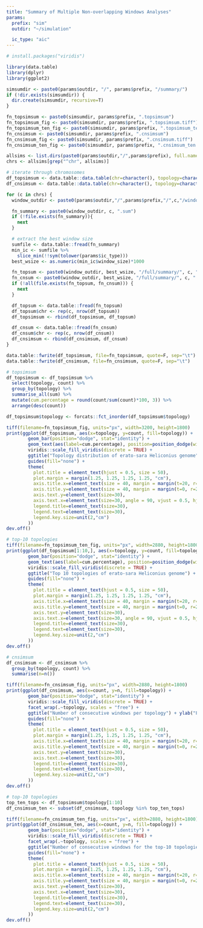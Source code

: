 ```yaml
---
title: "Summary of Multiple Non-overlapping Windows Analyses"
params:
  prefix: "sim"
  outdir: "~/simulation"

  ic_type: "aic"
---
```


```r
# install.packages("viridis")

library(data.table)
library(dplyr)
library(ggplot2)

simsumdir <- paste0(params$outdir, "/", params$prefix, "/summary/")
if (!dir.exists(simsumdir)) {
  dir.create(simsumdir, recursive=T)
}

fn_topsimsum <- paste0(simsumdir, params$prefix, ".topsimsum")
fn_topsimsum_fig <- paste0(simsumdir, params$prefix, ".topsimsum.tiff")
fn_topsimsum_ten_fig <- paste0(simsumdir, params$prefix, ".topsimsum_ten.tiff")
fn_cnsimsum <- paste0(simsumdir, params$prefix, ".cnsimsum")
fn_cnsimsum_fig <- paste0(simsumdir, params$prefix, ".cnsimsum.tiff")
fn_cnsimsum_ten_fig <- paste0(simsumdir, params$prefix, ".cnsimsum_ten.tiff")
```

```r
allsims <- list.dirs(paste0(params$outdir,"/",params$prefix), full.names = F, recursive = F)
chrs <- allsims[grep("^chr", allsims)]

# iterate through chromosomes
df_topsimsum <- data.table::data.table(chr=character(), topology=character(), count=numeric(), cum.percentage=numeric())
df_cnsimsum <- data.table::data.table(chr=character(), topology=character(), count=numeric())

for (c in chrs) {
  window_outdir <- paste0(params$outdir,"/",params$prefix,"/",c,"/windows/")

  fn_summary <- paste0(window_outdir, c, ".sum")
  if (!file.exists(fn_summary)){
    next
  }

  # extract the best window size
  sumfile <- data.table::fread(fn_summary)
  min_ic <- sumfile %>%
    slice_min(!!sym(tolower(params$ic_type)))
  best_wsize <- as.numeric(min_ic$window_size)*1000

  fn_topsum <- paste0(window_outdir, best_wsize, "/full/summary/", c, ".topsum")
  fn_cnsum <- paste0(window_outdir, best_wsize, "/full/summary/", c, ".cnsum")
  if (!all(file.exists(fn_topsum, fn_cnsum))) {
    next
  }

  df_topsum <- data.table::fread(fn_topsum)
  df_topsum$chr <- rep(c, nrow(df_topsum))
  df_topsimsum <- rbind(df_topsimsum, df_topsum)

  df_cnsum <- data.table::fread(fn_cnsum)
  df_cnsum$chr <- rep(c, nrow(df_cnsum))
  df_cnsimsum <- rbind(df_cnsimsum, df_cnsum)
}

data.table::fwrite(df_topsimsum, file=fn_topsimsum, quote=F, sep="\t")
data.table::fwrite(df_cnsimsum, file=fn_cnsimsum, quote=F, sep="\t")
```

```r
# topsimsum
df_topsimsum <- df_topsimsum %>%
  select(topology, count) %>%
  group_by(topology) %>%
  summarise_all(sum) %>%
  mutate(cum.percentage = round(count/sum(count)*100, 3)) %>%
  arrange(desc(count))

df_topsimsum$topology <- forcats::fct_inorder(df_topsimsum$topology)

tiff(filename=fn_topsimsum_fig, units="px", width=3200, height=1800)
print(ggplot(df_topsimsum, aes(x=topology, y=count, fill=topology)) +
        geom_bar(position="dodge", stat="identity") +
        geom_text(aes(label=cum.percentage), position=position_dodge(width=0.9), vjust=-0.5, size=5) +
        viridis::scale_fill_viridis(discrete = TRUE) +
        ggtitle("Topology distribution of erato-sara Heliconius genome") + ylab("Count") + xlab("Topology") +
        guides(fill="none") +
        theme(
          plot.title = element_text(hjust = 0.5, size = 50),
          plot.margin = margin(1.25, 1.25, 1.25, 1.25, "cm"),
          axis.title.x=element_text(size = 40, margin = margin(t=20, r=0, b=0, l=0)),
          axis.title.y=element_text(size = 40, margin = margin(t=0, r=20, b=0, l=0)),
          axis.text.y=element_text(size=30),
          axis.text.x=element_text(size=30, angle = 90, vjust = 0.5, hjust=1),
          legend.title=element_text(size=30),
          legend.text=element_text(size=30),
          legend.key.size=unit(2,"cm")
        ))
dev.off()

# top-10 topologies
tiff(filename=fn_topsimsum_ten_fig, units="px", width=2880, height=1800)
print(ggplot(df_topsimsum[1:10,], aes(x=topology, y=count, fill=topology)) +
        geom_bar(position="dodge", stat="identity") +
        geom_text(aes(label=cum.percentage), position=position_dodge(width=0.9), vjust=-0.5, size=10) +
        viridis::scale_fill_viridis(discrete = TRUE) +
        ggtitle("Top 10 topologies of erato-sara Heliconius genome") + ylab("Count") + xlab("Topology") +
        guides(fill="none") +
        theme(
          plot.title = element_text(hjust = 0.5, size = 50),
          plot.margin = margin(1.25, 1.25, 1.25, 1.25, "cm"),
          axis.title.x=element_text(size = 40, margin = margin(t=20, r=0, b=0, l=0)),
          axis.title.y=element_text(size = 40, margin = margin(t=0, r=20, b=0, l=0)),
          axis.text.y=element_text(size=30),
          axis.text.x=element_text(size=30, angle = 90, vjust = 0.5, hjust=1),
          legend.title=element_text(size=30),
          legend.text=element_text(size=30),
          legend.key.size=unit(2,"cm")
        ))
dev.off()

# cnsimsum
df_cnsimsum <- df_cnsimsum %>%
  group_by(topology, count) %>%
  summarise(n=n())

tiff(filename=fn_cnsimsum_fig, units="px", width=2880, height=1800)
print(ggplot(df_cnsimsum, aes(x=count, y=n, fill=topology)) +
        geom_bar(position="dodge", stat="identity") +
        viridis::scale_fill_viridis(discrete = TRUE) +
        facet_wrap(.~topology, scales = "free") +
        ggtitle("Number of consecutive windows per topology") + ylab("Frequency") + xlab("Number of consecutive windows") +
        guides(fill="none") +
        theme(
          plot.title = element_text(hjust = 0.5, size = 50),
          plot.margin = margin(1.25, 1.25, 1.25, 1.25, "cm"),
          axis.title.x=element_text(size = 40, margin = margin(t=20, r=0, b=0, l=0)),
          axis.title.y=element_text(size = 40, margin = margin(t=0, r=20, b=0, l=0)),
          axis.text.y=element_text(size=30),
          axis.text.x=element_text(size=30),
          legend.title=element_text(size=30),
          legend.text=element_text(size=30),
          legend.key.size=unit(2,"cm")
        ))
dev.off()

# top-10 topologies
top_ten_tops <- df_topsimsum$topology[1:10]
df_cnsimsum_ten <- subset(df_cnsimsum, topology %in% top_ten_tops)

tiff(filename=fn_cnsimsum_ten_fig, units="px", width=2880, height=1800)
print(ggplot(df_cnsimsum_ten, aes(x=count, y=n, fill=topology)) +
        geom_bar(position="dodge", stat="identity") +
        viridis::scale_fill_viridis(discrete = TRUE) +
        facet_wrap(.~topology, scales = "free") +
        ggtitle("Number of consecutive windows for the top-10 topologies") + ylab("Frequency") + xlab("Number of consecutive windows") +
        guides(fill="none") +
        theme(
          plot.title = element_text(hjust = 0.5, size = 50),
          plot.margin = margin(1.25, 1.25, 1.25, 1.25, "cm"),
          axis.title.x=element_text(size = 40, margin = margin(t=20, r=0, b=0, l=0)),
          axis.title.y=element_text(size = 40, margin = margin(t=0, r=20, b=0, l=0)),
          axis.text.y=element_text(size=30),
          axis.text.x=element_text(size=30),
          legend.title=element_text(size=30),
          legend.text=element_text(size=30),
          legend.key.size=unit(2,"cm")
        ))
dev.off()
```